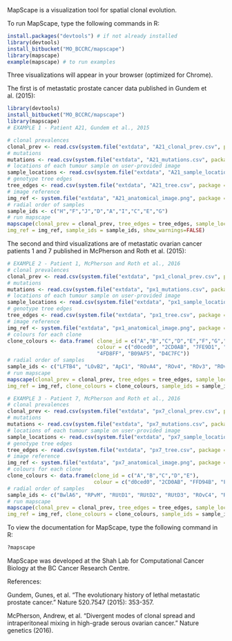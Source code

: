 MapScape is a visualization tool for spatial clonal evolution.

To run MapScape, type the following commands in R:

```r
install.packages("devtools") # if not already installed  
library(devtools)  
install_bitbucket("MO_BCCRC/mapscape")  
library(mapscape)  
example(mapscape) # to run examples
```

Three visualizations will appear in your browser (optimized for Chrome).

The first is of metastatic prostate cancer data published in Gundem et al. (2015):

```r
library(devtools)  
install_bitbucket("MO_BCCRC/mapscape")  
library(mapscape)  
# EXAMPLE 1 - Patient A21, Gundem et al., 2015

# clonal prevalences
clonal_prev <- read.csv(system.file("extdata", "A21_clonal_prev.csv", package = "mapscape"))
# mutations
mutations <- read.csv(system.file("extdata", "A21_mutations.csv", package = "mapscape"))
# locations of each tumour sample on user-provided image
sample_locations <- read.csv(system.file("extdata", "A21_sample_locations.csv", package = "mapscape"))
# genotype tree edges
tree_edges <- read.csv(system.file("extdata", "A21_tree.csv", package = "mapscape"))
# image reference
img_ref <- system.file("extdata", "A21_anatomical_image.png", package = "mapscape")
# radial order of samples
sample_ids <- c("H","F","J","D","A","I","C","E","G")
# run mapscape
mapscape(clonal_prev = clonal_prev, tree_edges = tree_edges, sample_locations = sample_locations, 
img_ref = img_ref, sample_ids = sample_ids, show_warnings=FALSE)
```

The second and third visualizations are of metastatic ovarian cancer patients 1 and 7 published in McPherson and Roth et al. (2015):

```r
# EXAMPLE 2 - Patient 1, McPherson and Roth et al., 2016
# clonal prevalences
clonal_prev <- read.csv(system.file("extdata", "px1_clonal_prev.csv", package = "mapscape"))
# mutations
mutations <- read.csv(system.file("extdata", "px1_mutations.csv", package = "mapscape"))
# locations of each tumour sample on user-provided image
sample_locations <- read.csv(system.file("extdata", "px1_sample_locations.csv", package = "mapscape"))
# genotype tree edges
tree_edges <- read.csv(system.file("extdata", "px1_tree.csv", package = "mapscape"))
# image reference
img_ref <- system.file("extdata", "px1_anatomical_image.png", package = "mapscape")
# colours for each clone
clone_colours <- data.frame( clone_id = c("A","B","C","D","E","F","G","H","I"), 
                             colour = c("d0ced0", "2CD0AB", "7FE9D1", "FFD94B", "FD8EE5", "F8766D", 
                             "4FD8FF", "B09AF5", "D4C7FC"))
# radial order of samples
sample_ids <- c("LFTB4", "LOvB2", "ApC1", "ROvA4", "ROv4", "ROv3", "ROv2", "ROv1", "RFTA16", "Om1", "SBwl", "SBwlE4")
# run mapscape
mapscape(clonal_prev = clonal_prev, tree_edges = tree_edges, sample_locations = sample_locations, 
img_ref = img_ref, clone_colours = clone_colours, sample_ids = sample_ids, show_warnings=FALSE)
```

```r
# EXAMPLE 3 - Patient 7, McPherson and Roth et al., 2016
# clonal prevalences
clonal_prev <- read.csv(system.file("extdata", "px7_clonal_prev.csv", package = "mapscape"))
# mutations
mutations <- read.csv(system.file("extdata", "px7_mutations.csv", package = "mapscape"))
# locations of each tumour sample on user-provided image
sample_locations <- read.csv(system.file("extdata", "px7_sample_locations.csv", package = "mapscape"))
# genotype tree edges
tree_edges <- read.csv(system.file("extdata", "px7_tree.csv", package = "mapscape"))
# image reference
img_ref <- system.file("extdata", "px7_anatomical_image.png", package = "mapscape")
# colours for each clone
clone_colours <- data.frame(clone_id = c("A","B","C","D","E"), 
                            colour = c("d0ced0", "2CD0AB", "FFD94B", "FD8EE5", "F8766D"))
# radial order of samples
sample_ids <- c("BwlA6", "RPvM", "RUtD1", "RUtD2", "RUtD3", "ROvC4", "ROvC5", "ROvC6", "LOv1","LOvA10","LOvA4","BrnM", "BrnMA1")
# run mapscape
mapscape(clonal_prev = clonal_prev, tree_edges = tree_edges, sample_locations = sample_locations, 
img_ref = img_ref, clone_colours = clone_colours, sample_ids = sample_ids, show_warnings=FALSE)
```
To view the documentation for MapScape, type the following command in R:

```r
?mapscape
```

MapScape was developed at the Shah Lab for Computational Cancer Biology at the BC Cancer Research Centre.
 
References:  

Gundem, Gunes, et al. "The evolutionary history of lethal metastatic prostate cancer." Nature 520.7547 (2015): 353-357.

McPherson, Andrew, et al. "Divergent modes of clonal spread and intraperitoneal mixing in high-grade serous ovarian cancer." Nature genetics (2016).